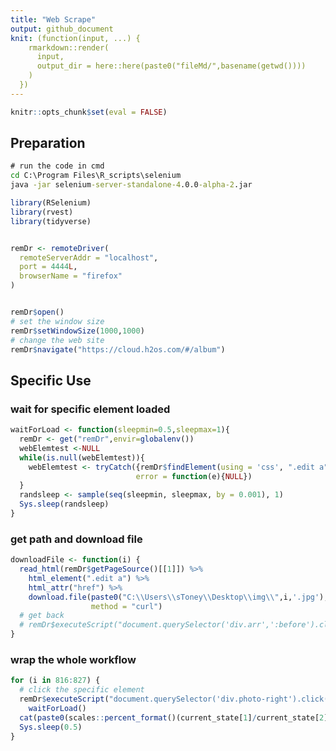 ```yaml
---
title: "Web Scrape"
output: github_document
knit: (function(input, ...) {
    rmarkdown::render(
      input,
      output_dir = here::here(paste0("fileMd/",basename(getwd())))
    )
  })
---
```


```r
knitr::opts_chunk$set(eval = FALSE)
```

## Preparation

```cmd
# run the code in cmd
cd C:\Program Files\R_scripts\selenium
java -jar selenium-server-standalone-4.0.0-alpha-2.jar
```

```r
library(RSelenium)
library(rvest)
library(tidyverse)


remDr <- remoteDriver(
  remoteServerAddr = "localhost",
  port = 4444L,
  browserName = "firefox"
)


remDr$open()
# set the window size
remDr$setWindowSize(1000,1000)
# change the web site
remDr$navigate("https://cloud.h2os.com/#/album")
```


## Specific Use

### wait for specific element loaded
```r
waitForLoad <- function(sleepmin=0.5,sleepmax=1){
  remDr <- get("remDr",envir=globalenv())
  webElemtest <-NULL
  while(is.null(webElemtest)){
    webElemtest <- tryCatch({remDr$findElement(using = 'css', ".edit a")},
                            error = function(e){NULL})
  }
  randsleep <- sample(seq(sleepmin, sleepmax, by = 0.001), 1)
  Sys.sleep(randsleep)
}
```

### get path and download file
```r
downloadFile <- function(i) {
  read_html(remDr$getPageSource()[[1]]) %>% 
    html_element(".edit a") %>% 
    html_attr("href") %>% 
    download.file(paste0("C:\\Users\\sToney\\Desktop\\img\\",i,'.jpg'),
                  method = "curl")
  # get back
  # remDr$executeScript("document.querySelector('div.arr',':before').click();")
}
```


### wrap the whole workflow
```r
for (i in 816:827) {
  # click the specific element
  remDr$executeScript("document.querySelector('div.photo-right').click();")
    waitForLoad()
  cat(paste0(scales::percent_format()(current_state[1]/current_state[2]),"                                                 "))
  Sys.sleep(0.5)
}
```


